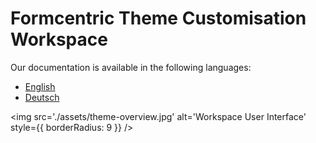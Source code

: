 
<Meta title='Start here' />

# Formcentric Theme Customisation Workspace

Our documentation is available in the following languages:

- [English](?path=/docs/en-introduction--docs)
- [Deutsch](?path=/docs/de-einleitung--docs)

<img
    src='./assets/theme-overview.jpg'
    alt='Workspace User Interface'
    style={{ borderRadius: 9 }}
/>
